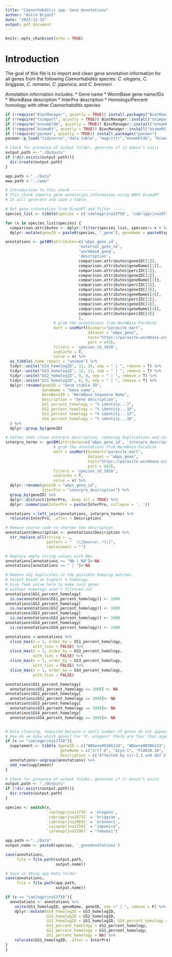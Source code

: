 ```yaml
---
title: "Caenorhabditis spp. Gene Annotations"
author: "Astra Bryant"
date: "2023-12-12"
output: pdf_document
---
```


```r
knitr::opts_chunk$set(echo = TRUE)
```

# Introduction
The goal of this file is to import and clean gene annotation information for all genes from the following *Caenorhabditis*  species: *C. elegans*, *C. briggsae*, *C. remanei*, *C. japonica*, and *C. brenneri*.

Annotation information includes:
  * Gene name
  * WormBase gene name/IDs
  * WormBase description
  * InterPro description
  * Homologs/Percent homology with other *Caenorhabditis* species  

```r
if (!require("BiocManager", quietly = TRUE)) install.packages("BiocManager")
if (!require("tximport", quietly = TRUE)) BiocManager::install("tximport", ask = FALSE)
if (!require("ensembldb", quietly = TRUE)) BiocManager::install("ensembldb", ask = FALSE)
if (!require("biomaRt", quietly = TRUE)) BiocManager::install("biomaRt", ask = FALSE)
if (!require("pacman", quietly = TRUE)) install.packages("pacman")
pacman::p_load("tidyverse","data.table", "magrittr","ensembldb", "biomaRt", "knitr")

# Check for presence of output folder, generate if it doesn't exist
output.path <- "./Outputs"
if (!dir.exists(output.path)){
  dir.create(output.path)
}

app.path <-"../Data"
www.path <-"../www"
```

```r
# Introduction to this chunk -----------
# This chunk imports gene annotation information using WBPS BiomaRT
# It will generate and save a table.

# Get gene information from BiomaRT and filter -----
species_list <- tibble(species = c('caelegprjna13758', 'cabrigprjna10731', 'cabrenprjna20035', 'caremaprjna53967', 'cajapoprjna12591'))

for (x in species_list$species) {
  comparison.attributes <- dplyr::filter(species_list, species!= x ) %>%
  dplyr::mutate(geneID = paste0(species, "_gene"), geneName = paste0(species, "_gene_name"), percID = paste0(species, "_homolog_perc_id"))

annotations <- getBM(attributes=c('wbps_gene_id', 
                                'external_gene_id',
                                'wormbase_gseq',
                                'description',
                                comparison.attributes$geneID[[1]],
                                comparison.attributes$geneName[[1]],
                                comparison.attributes$percID[[1]],
                                comparison.attributes$geneID[[2]],
                                comparison.attributes$geneName[[2]],
                                comparison.attributes$percID[[2]],
                                comparison.attributes$geneID[[3]],
                                comparison.attributes$geneName[[3]],
                                comparison.attributes$percID[[3]],
                                comparison.attributes$geneID[[4]],
                                comparison.attributes$geneName[[4]],
                                comparison.attributes$percID[[4]]
                                ),
                     # grab the annotations from WormBase ParaSite
                     mart = useMart(biomart="parasite_mart", 
                                    dataset = "wbps_gene", 
                                    host="https://parasite.wormbase.org", 
                                    port = 443),
                     filters = 'species_id_1010',
                     useCache = T,
                     value = x) %>%
  as_tibble(.name_repair = "unique") %>%
  tidyr::unite("GS4_homologID", 15, 14, sep = " | ", remove = T) %>%
  tidyr::unite("GS3_homologID", 12, 11, sep = " | ", remove = T) %>%
  tidyr::unite("GS2_homologID", 9, 8, sep = " | ", remove = T) %>%
  tidyr::unite("GS1_homologID", 6, 5, sep = " | ", remove = T) %>%
  dplyr::rename(geneID = "Gene stable ID",
                geneName = "Gene name",
                WormBaseID = "WormBase Sequence Name",
                Description = "Gene description",
                GS1_percent_homology = "% identity...7",
                GS2_percent_homology = "% identity...10",
                GS3_percent_homology = "% identity...13",
                GS4_percent_homology = "% identity...16",
  ) %>%
  dplyr::group_by(geneID)

# Gather then clean interpro description, removing duplications and collapsing to one line
interpro_terms <- getBM(attributes=c('wbps_gene_id', 'interpro_description'),
                     # grab the annotations from WormBase ParaSite
                     mart = useMart(biomart="parasite_mart", 
                                    dataset = "wbps_gene", 
                                    host="https://parasite.wormbase.org", 
                                    port = 443),
                     filters = 'species_id_1010',
                     useCache = T,
                     value = x) %>%
  dplyr::rename(geneID = "wbps_gene_id",
                InterPro = "interpro_description") %>%
  group_by(geneID) %>%
  dplyr::distinct(InterPro, .keep_all = TRUE) %>%
  dplyr::summarise(InterPro = paste(InterPro, collapse = ', '))

annotations <-left_join(annotations, interpro_terms) %>%
  relocate(InterPro, .after = Description)

# Remove source code to shorten the description
annotations$Description <- annotations$Description %>%
  str_replace_all(string = ., 
                  pattern = "  \\[Source:.*\\]", 
                  replacement = "")

# Replace empty string values with NAs
annotations[annotations == "NA | NA"]<-NA
annotations[annotations == " | "]<-NA

# Remove any duplicates in the possible homolog matches. 
# Select based on highest % homology.
# Give fake value here to make sure genes 
# without homologs aren't filtered out
annotations$GS1_percent_homology[
  is.na(annotations$GS1_percent_homology)] <- 1000 
annotations$GS2_percent_homology[
  is.na(annotations$GS2_percent_homology)] <- 1000
annotations$GS3_percent_homology[
  is.na(annotations$GS3_percent_homology)] <- 1000
annotations$GS4_percent_homology[
  is.na(annotations$GS4_percent_homology)] <- 1000

annotations <-annotations %>%
  slice_max(n = 1, order_by = GS1_percent_homology, 
            with_ties = FALSE) %>%
  slice_max(n = 1, order_by = GS2_percent_homology, 
            with_ties = FALSE) %>%
  slice_max(n = 1, order_by = GS3_percent_homology, 
            with_ties = FALSE) %>%
  slice_max(n = 1, order_by = GS4_percent_homology, 
            with_ties = FALSE)

annotations$GS1_percent_homology[
  annotations$GS1_percent_homology == 1000] <- NA
annotations$GS2_percent_homology[
  annotations$GS2_percent_homology == 1000]<- NA
annotations$GS3_percent_homology[
  annotations$GS3_percent_homology == 1000]<- NA
annotations$GS4_percent_homology[
  annotations$GS4_percent_homology == 1000]<- NA


# Data cleaning, required because a small number of genes do not appear in the BioMaRT database. Their information needs to be added.
# How do we know which genes? For *C. elegans* there are four that appear in the modENCODE RNA-seq dataset that do not have corresponding annotations. We are adding those. 
if (x == "caelegprjna13758"){
  supplement <- tibble (geneID = c("WBGene00306134", "WBGene00306133", "WBGene00306132", "WBGene00306131"),
                        geneName = c("srlf-8", "azyx-1", "F54D10.10", "Y34B4A.20"), 
                        Description = c("Affected by sir-2.1 and daf-2 according to microarray. Affected by Chlorpyrifos, dafa#1 and Sirolimus according to microarray.", "Is affected by sir-2.1 based on microarray studies.", "Affected by dpy-9, dpy-10, fbf-1, tdp-1, oga-1, ogt-1, pmk-1 and dnj-14 according to microarray. Affected by Quercetin, Hydrolyzable Tannins, paraquat, Colistin and triclosan according to microarray.", NA))
  annotations<-ungroup(annotations) %>%
  add_row(supplement)
}

# Check for presence of output folder, generate if it doesn't exist
output.path <- "./Outputs"
if (!dir.exists(output.path)){
  dir.create(output.path)
}

species <- switch(x,
                  `caelegprjna13758` = 'elegans',
                  `cabrigprjna10731` = 'briggsae',
                  `cabrenprjna20035` = 'brenneri',
                  `cajapoprjna12591` = "japonica",
                  `caremaprjna53967` = "remanei")

app.path <-"../Data"
output.name <- paste0(species, '_geneAnnotations')

save(annotations,
     file = file.path(output.path,
                      output.name))

# Save in Shiny app Data folder
save(annotations,
     file = file.path(app.path,
                      output.name))

if (x == "caelegprjna13758"){
  annotations <- annotations %>%
    unite(GS1_homologID, geneName, geneID, sep =" | ", remove = F) %>%
    dplyr::mutate(GS4_homologID = GS3_homologID,
                  GS3_homologID = GS2_homologID,
                  GS2_homologID = GS1_homologID, GS4_percent_homology = GS3_percent_homology,
                  GS3_percent_homology = GS2_percent_homology,
                  GS2_percent_homology = GS1_percent_homology,
                  GS1_percent_homology = NA) %>%
    relocate(GS1_homologID, .after = InterPro)
}
}

```

